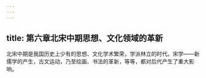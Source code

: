```yaml
---
---
---
```

title: 第六章北宋中期思想、文化领域的革新
---



北宋中期是我国历史上少有的思想、文化学术繁荣，学派林立的时代。宋学——新儒学的产生，古文运动，乃至绘画、书法的革新，等等，都对后代产生了重大影响。